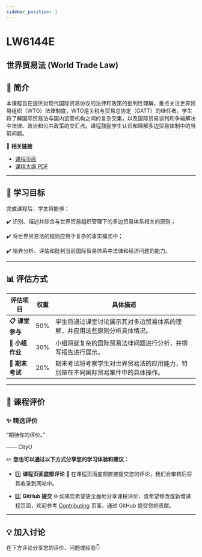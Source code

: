 ```yaml
---
sidebar_position: 1
---
```


# LW6144E
## 世界贸易法 (World Trade Law)

## **📘 简介**
本课程旨在提供对现代国际贸易协议的法律和政策的批判性理解，重点关注世界贸易组织（WTO）法律制度，WTO是关税与贸易总协定（GATT）的继任者。学生将了解国际贸易法与国内监管机构之间的复杂交集，以及国际贸易谈判和争端解决中法律、政治和公共政策的交汇点。课程鼓励学生认识和理解多边贸易体制中的当前问题。

🔗 **相关链接**
- [课程页面](https://www.cityu.edu.hk/catalogue/pg/202526/course/LW6144E.htm)
- [课程大纲 PDF](https://www.cityu.edu.hk/catalogue/pg/202526/course/LW6144E.pdf)

---

## **🎯 学习目标**

完成课程后，学生将能够：

✔️ 识别、描述并综合与世界贸易组织管理下的多边贸易体系相关的原则；

✔️ 将世界贸易法的规则应用于复杂的事实模式中；

✔️ 培养分析、评估和批判当前国际贸易体系中法律和经济问题的能力。

---

## **📊 评估方式**

| **评估项目**          | **权重** | **具体描述**                                                                                       |
|----------------------|---------|---------------------------------------------------------------------------------------------------|
| **📋 课堂参与**       | 50%     | 学生将通过课堂讨论展示其对多边贸易体系的理解，并应用这些原则分析具体情况。                       |
| **📂 小组作业**       | 30%     | 小组将就复杂的国际贸易法律问题进行分析，并撰写报告进行展示。                                      |
| **📂 期末考试**       | 20%     | 期末考试将考察学生对世界贸易法的应用能力，特别是在不同国际贸易案件中的具体操作。                  |

---

## **💬 课程评价**

### ✨ **精选评价**
<div className={commentStyles.commentBox}>
    <p className={commentStyles.commentText}>
        “期待你的评价。”
    </p>
    <p className={commentStyles.commentAuthor}>—— CityU</p>
</div>

✏️ **您也可以通过以下方式分享您的学习体验和建议：**

- 1️⃣ **课程页面底部评论**
💬 在课程页面底部直接提交您的评论，我们会审核后将其收录到网站中。

- 2️⃣ **GitHub 提交**
🌐 如果您希望更全面地分享课程评价，或希望修改或新增课程页面，欢迎参考 [Contributing](/contributing) 页面，通过 GitHub 提交您的贡献。

---

## **💡 加入讨论**

在下方评论分享您的评价、问题或经验👇
<Utterances />